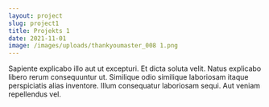 ```yaml
---
layout: project
slug: project1
title: Projekts 1
date: 2021-11-01
image: /images/uploads/thankyoumaster_008 1.png
---
```


Sapiente explicabo illo aut ut excepturi. Et dicta soluta velit. Natus explicabo libero rerum consequuntur ut. Similique odio similique laboriosam itaque perspiciatis alias inventore. Illum consequatur laboriosam sequi. Aut veniam repellendus vel.
